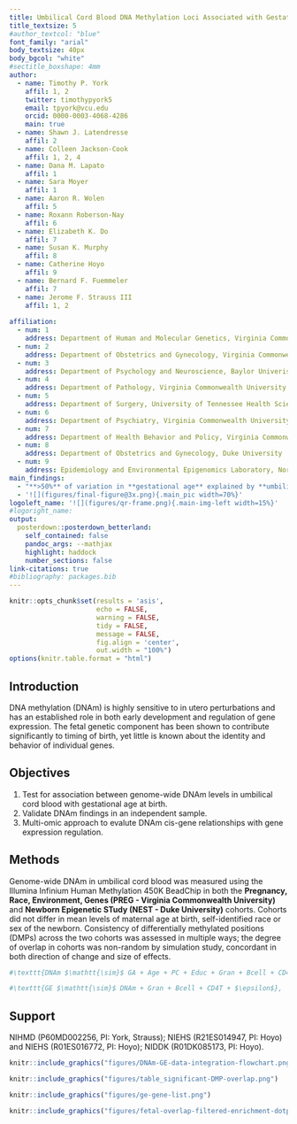 ```yaml
---
title: Umbilical Cord Blood DNA Methylation Loci Associated with Gestational Age at Birth
title_textsize: 5
#author_textcol: "blue"
font_family: "arial"
body_textsize: 40px
body_bgcol: "white"
#sectitle_boxshape: 4mm
author:
  - name: Timothy P. York
    affil: 1, 2
    twitter: timothypyork5
    email: tpyork@vcu.edu
    orcid: 0000-0003-4068-4286
    main: true
  - name: Shawn J. Latendresse
    affil: 2
  - name: Colleen Jackson-Cook
    affil: 1, 2, 4
  - name: Dana M. Lapato
    affil: 1
  - name: Sara Moyer
    affil: 1
  - name: Aaron R. Wolen
    affil: 5
  - name: Roxann Roberson-Nay
    affil: 6
  - name: Elizabeth K. Do
    affil: 7
  - name: Susan K. Murphy
    affil: 8
  - name: Catherine Hoyo
    affil: 9
  - name: Bernard F. Fuemmeler
    affil: 7
  - name: Jerome F. Strauss III
    affil: 1, 2
  
affiliation:
  - num: 1
    address: Department of Human and Molecular Genetics, Virginia Commonwealth University
  - num: 2
    address: Department of Obstetrics and Gynecology, Virginia Commonwealth University
  - num: 3
    address: Department of Psychology and Neuroscience, Baylor Univeristy
  - num: 4
    address: Department of Pathology, Virginia Commonwealth University
  - num: 5
    address: Department of Surgery, University of Tennessee Health Science Center
  - num: 6
    address: Department of Psychiatry, Virginia Commonwealth University
  - num: 7
    address: Department of Health Behavior and Policy, Virginia Commonwealth University
  - num: 8
    address: Department of Obstetrics and Gynecology, Duke University
  - num: 9
    address: Epidemiology and Environmental Epigenomics Laboratory, North Carolina State University
main_findings:
  - "**>50%** of variation in **gestational age** explained by **umbilical cord DNAm**."
  - '![](figures/final-figure@3x.png){.main_pic width=70%}'
logoleft_name: '![](figures/qr-frame.png){.main-img-left width=15%}'
#logoright_name:
output: 
  posterdown::posterdown_betterland:
    self_contained: false
    pandoc_args: --mathjax
    highlight: haddock
    number_sections: false
link-citations: true
#bibliography: packages.bib
---
```


```r
knitr::opts_chunk$set(results = 'asis',
                      echo = FALSE,
                      warning = FALSE,
                      tidy = FALSE,
                      message = FALSE,
                      fig.align = 'center',
                      out.width = "100%")
options(knitr.table.format = "html") 
```


## Introduction

DNA methylation (DNAm) is highly sensitive to in utero perturbations and has an established role in both early development and regulation of gene expression. The fetal genetic component has been shown to contribute significantly to timing of birth, yet little is known about the identity and behavior of individual genes.    


## Objectives

1. Test for association between genome-wide DNAm levels in umbilical cord blood with gestational age at birth.
2. Validate DNAm findings in an independent sample.
3. Multi-omic approach to evalute DNAm cis-gene relationships with gene expression regulation.

## Methods

Genome-wide DNAm in umbilical cord blood was measured using the Illumina Infinium Human Methylation 450K BeadChip in both the **Pregnancy, Race, Environment, Genes (PREG - Virginia Commonwealth University)** and **Newborn Epigenetic STudy (NEST - Duke University)** cohorts. Cohorts did not differ in mean levels of maternal age at birth, self-identified race or sex of the newborn. Consistency of differentially methylated positions (DMPs) across the two cohorts was assessed in multiple ways; the degree of overlap in cohorts was non-random by simulation study, concordant in both direction of change and size of effects.  

```r
#\texttt{DNAm $\mathtt{\sim}$ GA + Age + PC + Educ + Gran + Bcell + CD4T + NK + $\epsilon$},

#\texttt{GE $\mathtt{\sim}$ DNAm + Gran + Bcell + CD4T + $\epsilon$},
```


## Support
NIHMD (P60MD002256, PI: York, Strauss); NIEHS (R21ES014947, PI: Hoyo) and NIEHS (R01ES016772, PI: Hoyo); NIDDK (R01DK085173, PI: Hoyo).



```r
knitr::include_graphics("figures/DNAm-GE-data-integration-flowchart.png")

```


```r
knitr::include_graphics("figures/table_significant-DMP-overlap.png")

```


```r
knitr::include_graphics("figures/ge-gene-list.png")

```



```r
knitr::include_graphics("figures/fetal-overlap-filtered-enrichment-dotplot.png")

```







